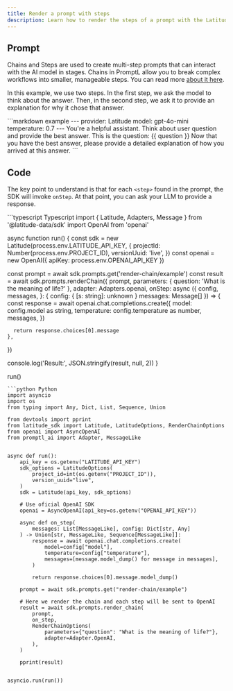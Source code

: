 ```yaml
---
title: Render a prompt with steps
description: Learn how to render the steps of a prompt with the Latitude SDK
---
```


## Prompt

Chains and Steps are used to create multi-step prompts that can interact with the AI model in stages. Chains in PromptL allow you to break complex workflows into smaller, manageable steps. You can read more [about it here](/promptl/advanced/chains#chains-and-steps).

In this example, we use two steps. In the first step, we ask the model to think about the answer. Then, in the second step, we ask it to provide an explanation for why it chose that answer.

<CodeGroup>
```markdown example
---
provider: Latitude
model: gpt-4o-mini
temperature: 0.7
---

<step>
  You're a helpful assistant. Think about user question and provide the best answer.
  This is the question:
  {{ question }}
</step>

<step>
  Now that you have the best answer, please provide a detailed explanation of how you arrived at this answer.
</step>
```
</CodeGroup>

## Code

The key point to understand is that for each `<step>` found in the prompt, the SDK will invoke `onStep`. At that point, you can ask your LLM to provide a response.

<CodeGroup>
```typescript Typescript
import { Latitude, Adapters, Message } from '@latitude-data/sdk'
import OpenAI from 'openai'

async function run() {
  const sdk = new Latitude(process.env.LATITUDE_API_KEY, {
    projectId: Number(process.env.PROJECT_ID),
    versionUuid: 'live',
  })
  const openai = new OpenAI({ apiKey: process.env.OPENAI_API_KEY })

  const prompt = await sdk.prompts.get('render-chain/example')
  const result = await sdk.prompts.renderChain({
    prompt,
    parameters: { question: 'What is the meaning of life?' },
    adapter: Adapters.openai,
    onStep: async ({
      config,
      messages,
    }: {
      config: { [s: string]: unknown }
      messages: Message[]
    }) => {
      const response = await openai.chat.completions.create({
        model: config.model as string,
        temperature: config.temperature as number,
        messages,
      })

      return response.choices[0].message
    },
  })

  console.log('Result:', JSON.stringify(result, null, 2))
}

run()
```
```python Python
import asyncio
import os
from typing import Any, Dict, List, Sequence, Union

from devtools import pprint
from latitude_sdk import Latitude, LatitudeOptions, RenderChainOptions
from openai import AsyncOpenAI
from promptl_ai import Adapter, MessageLike


async def run():
    api_key = os.getenv("LATITUDE_API_KEY")
    sdk_options = LatitudeOptions(
        project_id=int(os.getenv("PROJECT_ID")),
        version_uuid="live",
    )
    sdk = Latitude(api_key, sdk_options)

    # Use oficial OpenAI SDK
    openai = AsyncOpenAI(api_key=os.getenv("OPENAI_API_KEY"))

    async def on_step(
        messages: List[MessageLike], config: Dict[str, Any]
    ) -> Union[str, MessageLike, Sequence[MessageLike]]:
        response = await openai.chat.completions.create(
            model=config["model"],
            temperature=config["temperature"],
            messages=[message.model_dump() for message in messages],
        )

        return response.choices[0].message.model_dump()

    prompt = await sdk.prompts.get("render-chain/example")

    # Here we render the chain and each step will be sent to OpenAI
    result = await sdk.prompts.render_chain(
        prompt,
        on_step,
        RenderChainOptions(
            parameters={"question": "What is the meaning of life?"},
            adapter=Adapter.OpenAI,
        ),
    )

    pprint(result)


asyncio.run(run())
```
</CodeGroup>
